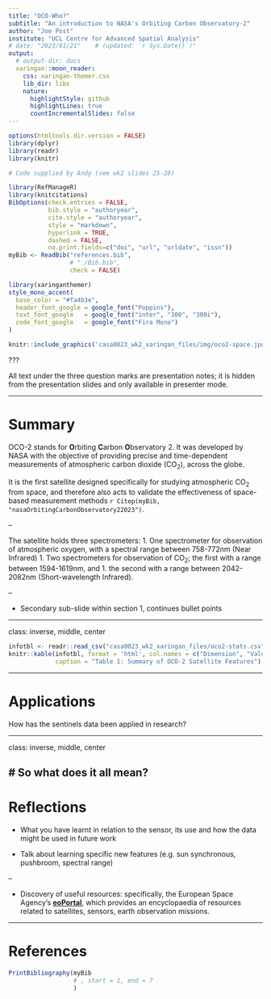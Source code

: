 ```yaml
---
title: "OCO-Who?"
subtitle: "An introduction to NASA's Orbiting Carbon Observatory-2"
author: "Joe Post"
institute: "UCL Centre for Advanced Spatial Analysis"
# date: "2023/01/21"    # (updated: `r Sys.Date()`)"
output:
  # output-dir: docs
  xaringan::moon_reader:
    css: xaringan-themer.css
    lib_dir: libs
    nature:
      highlightStyle: github
      highlightLines: true
      countIncrementalSlides: false
---
```


```r
options(htmltools.dir.version = FALSE)
library(dplyr)
library(readr)
library(knitr)
```

```r

# Code supplied by Andy (see wk2 slides 25-28)

library(RefManageR)
library(knitcitations)
BibOptions(check.entries = FALSE,
           bib.style = "authoryear",
           cite.style = "authoryear",
           style = "markdown",
           hyperlink = TRUE,
           dashed = FALSE,
           no.print.fields=c("doi", "url", "urldate", "issn"))
myBib <- ReadBib("references.bib",
                 # "./Bib.bib", 
                 check = FALSE)

```

```r
library(xaringanthemer)
style_mono_accent(
  base_color = "#fa4b3e",
  header_font_google = google_font("Poppins"),
  text_font_google   = google_font("inter", "300", "300i"),
  code_font_google   = google_font("Fira Mono")
)
```

```r
knitr::include_graphics('casa0023_wk2_xaringan_files/img/oco2-space.jpg')
```

???

All text under the three question marks are presentation notes; it is hidden from the presentation slides and only available in presenter mode.


---

# Summary

OCO-2 stands for **O**rbiting **C**arbon **O**bservatory 2. It was developed by NASA with the objective of providing precise and time-dependent measurements of atmospheric carbon dioxide (CO<sub>2</sub>), across the globe. 

It is the first satellite designed specifically for studying atmospheric CO<sub>2</sub> from space, and therefore also acts to validate the effectiveness of space-based measurement methods `r Citep(myBib, "nasaOrbitingCarbonObservatory22023")`. 

--

The satellite holds three spectrometers:
1.    One spectrometer for observation of atmospheric oxygen, with a spectral range between 758-772nm (Near Infrared)
1.    Two spectrometers for observation of CO<sub>2</sub>; the first with a range between 1594-1619nm, and
1.    the second with a range between 2042-2082nm (Short-wavelength Infrared).

--

-   Secondary sub-slide within section 1, continues bullet points


---

class: inverse, middle, center

```r

infotbl <- readr::read_csv("casa0023_wk2_xaringan_files/oco2-stats.csv")
knitr::kable(infotbl, format = 'html', col.names = c("Dimension", "Value"),
             caption = "Table 1: Summary of OCO-2 Satellite Features")
```


---

# Applications

How has the sentinels data been applied in research?

---

class: inverse, middle, center

# So what does it all mean?
---

# Reflections

-   What you have learnt in relation to the sensor, its use and how the data might be used in future work

-   Talk about learning specific new features (e.g. sun synchronous, pushbroom, spectral range)

--

-   Discovery of useful resources: specifically, the European Space Agency's [**eoPortal**](eoportal.org), which provides an encyclopaedia of resources related to satellites, sensors, earth observation missions. 

---

# References

```r
PrintBibliography(myBib
                  # , start = 1, end = 7
                  )
```
